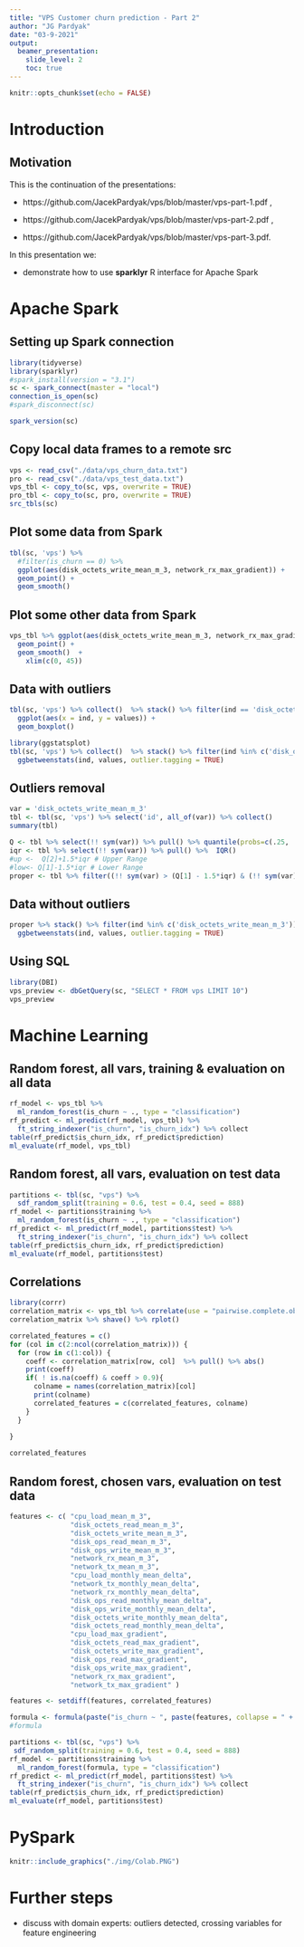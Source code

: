 ```yaml
---
title: "VPS Customer churn prediction - Part 2"
author: "JG Pardyak"
date: "03-9-2021"
output:
  beamer_presentation:
    slide_level: 2
    toc: true
---
```


```r
knitr::opts_chunk$set(echo = FALSE)
```

# Introduction

## Motivation

This is the continuation of the presentations:

- https://github.com/JacekPardyak/vps/blob/master/vps-part-1.pdf ,

- https://github.com/JacekPardyak/vps/blob/master/vps-part-2.pdf ,

- https://github.com/JacekPardyak/vps/blob/master/vps-part-3.pdf.

In this presentation we:

- demonstrate how to use **sparklyr** R interface for Apache Spark 

# Apache Spark

## Setting up Spark connection

```r
library(tidyverse)
library(sparklyr)
#spark_install(version = "3.1")
sc <- spark_connect(master = "local")
connection_is_open(sc)
#spark_disconnect(sc)
```
```r
spark_version(sc)
```


##  Copy local data frames to a remote src

```r
vps <- read_csv("./data/vps_churn_data.txt") 
pro <- read_csv("./data/vps_test_data.txt") 
vps_tbl <- copy_to(sc, vps, overwrite = TRUE)
pro_tbl <- copy_to(sc, pro, overwrite = TRUE)
src_tbls(sc)
```

## Plot some data from Spark

```r
tbl(sc, 'vps') %>%
  #filter(is_churn == 0) %>% 
  ggplot(aes(disk_octets_write_mean_m_3, network_rx_max_gradient)) +
  geom_point() +
  geom_smooth()
```

## Plot some other data from Spark


```r
vps_tbl %>% ggplot(aes(disk_octets_write_mean_m_3, network_rx_max_gradient)) +
  geom_point() +
  geom_smooth()  + 
    xlim(c(0, 45))

```

## Data with outliers

```r
tbl(sc, 'vps') %>% collect()  %>% stack() %>% filter(ind == 'disk_octets_write_mean_m_3') %>% 
  ggplot(aes(x = ind, y = values)) + 
  geom_boxplot()

```
```r
library(ggstatsplot)
tbl(sc, 'vps') %>% collect()  %>% stack() %>% filter(ind %in% c('disk_octets_write_mean_m_3')) %>%
  ggbetweenstats(ind, values, outlier.tagging = TRUE)
```

## Outliers removal

```r
var = 'disk_octets_write_mean_m_3'
tbl <- tbl(sc, 'vps') %>% select('id', all_of(var)) %>% collect() 
summary(tbl)

Q <- tbl %>% select(!! sym(var)) %>% pull() %>% quantile(probs=c(.25, .75), na.rm = FALSE)
iqr <- tbl %>% select(!! sym(var)) %>% pull() %>%  IQR()
#up <-  Q[2]+1.5*iqr # Upper Range  
#low<- Q[1]-1.5*iqr # Lower Range
proper <- tbl %>% filter((!! sym(var) > (Q[1] - 1.5*iqr) & (!! sym(var) < (Q[2]+1.5*iqr))))
```

## Data without outliers

```r
proper %>% stack() %>% filter(ind %in% c('disk_octets_write_mean_m_3')) %>%
  ggbetweenstats(ind, values, outlier.tagging = TRUE)
```

## Using SQL

```r
library(DBI)
vps_preview <- dbGetQuery(sc, "SELECT * FROM vps LIMIT 10")
vps_preview
```

# Machine Learning

## Random forest, all vars, training & evaluation on all data

```r
rf_model <- vps_tbl %>%
  ml_random_forest(is_churn ~ ., type = "classification")
rf_predict <- ml_predict(rf_model, vps_tbl) %>%
  ft_string_indexer("is_churn", "is_churn_idx") %>% collect
table(rf_predict$is_churn_idx, rf_predict$prediction)
ml_evaluate(rf_model, vps_tbl)
```

## Random forest, all vars, evaluation on test data

```r
partitions <- tbl(sc, "vps") %>%
  sdf_random_split(training = 0.6, test = 0.4, seed = 888)
rf_model <- partitions$training %>%
  ml_random_forest(is_churn ~ ., type = "classification")
rf_predict <- ml_predict(rf_model, partitions$test) %>%
  ft_string_indexer("is_churn", "is_churn_idx") %>% collect
table(rf_predict$is_churn_idx, rf_predict$prediction)
ml_evaluate(rf_model, partitions$test)
```

## Correlations

```r
library(corrr)
correlation_matrix <- vps_tbl %>% correlate(use = "pairwise.complete.obs", method = "pearson")  #%>% collect
correlation_matrix %>% shave() %>% rplot()

correlated_features = c()
for (col in c(2:ncol(correlation_matrix))) {
  for (row in c(1:col)) {
    coeff <- correlation_matrix[row, col]  %>% pull() %>% abs()
    print(coeff) 
    if( ! is.na(coeff) & coeff > 0.9){
      colname = names(correlation_matrix)[col]
      print(colname) 
      correlated_features = c(correlated_features, colname)
    }
  }
  
}

correlated_features
```


## Random forest, chosen vars, evaluation on test data

```r
features <- c( "cpu_load_mean_m_3",
               "disk_octets_read_mean_m_3",
               "disk_octets_write_mean_m_3",
               "disk_ops_read_mean_m_3",
               "disk_ops_write_mean_m_3",
               "network_rx_mean_m_3",
               "network_tx_mean_m_3",
               "cpu_load_monthly_mean_delta",
               "network_tx_monthly_mean_delta",
               "network_rx_monthly_mean_delta",
               "disk_ops_read_monthly_mean_delta",
               "disk_ops_write_monthly_mean_delta",
               "disk_octets_write_monthly_mean_delta",
               "disk_octets_read_monthly_mean_delta",
               "cpu_load_max_gradient",
               "disk_octets_read_max_gradient",
               "disk_octets_write_max_gradient",
               "disk_ops_read_max_gradient",
               "disk_ops_write_max_gradient",
               "network_rx_max_gradient",
               "network_tx_max_gradient" )

features <- setdiff(features, correlated_features)

formula <- formula(paste("is_churn ~ ", paste(features, collapse = " + ")))
#formula
```


```r
partitions <- tbl(sc, "vps") %>%
 sdf_random_split(training = 0.6, test = 0.4, seed = 888)
rf_model <- partitions$training %>%
  ml_random_forest(formula, type = "classification")
rf_predict <- ml_predict(rf_model, partitions$test) %>%
  ft_string_indexer("is_churn", "is_churn_idx") %>% collect
table(rf_predict$is_churn_idx, rf_predict$prediction)
ml_evaluate(rf_model, partitions$test)
```

# PySpark

```r
knitr::include_graphics("./img/Colab.PNG")
```


# Further steps

- discuss with domain experts: outliers detected, crossing variables for feature engineering

  